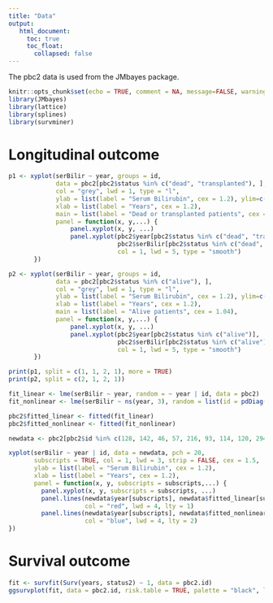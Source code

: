 ```yaml
---
title: "Data"
output: 
   html_document:
     toc: true
     toc_float:
       collapsed: false
---
```


The pbc2 data is used from the JMbayes package. 

```r
knitr::opts_chunk$set(echo = TRUE, comment = NA, message=FALSE, warning=FALSE)
library(JMbayes)
library(lattice)
library(splines)
library(survminer)
```



# Longitudinal outcome

```r
p1 <- xyplot(serBilir ~ year, groups = id, 
             data = pbc2[pbc2$status %in% c("dead", "transplanted"), ], 
             col = "grey", lwd = 1, type = "l",
             ylab = list(label = "Serum Bilirubin", cex = 1.2), ylim=c(0, 41), xlim = c(0, 12.5),
             xlab = list(label = "Years", cex = 1.2),
             main = list(label = "Dead or transplanted patients", cex = 1.04),
             panel = function(x, y,...) {
                 panel.xyplot(x, y, ...)
                 panel.xyplot(pbc2$year[pbc2$status %in% c("dead", "transplanted")], 
                              pbc2$serBilir[pbc2$status %in% c("dead", "transplanted")], 
                              col = 1, lwd = 5, type = "smooth")
       })

p2 <- xyplot(serBilir ~ year, groups = id, 
             data = pbc2[pbc2$status %in% c("alive"), ], 
             col = "grey", lwd = 1, type = "l",
             ylab = list(label = "Serum Bilirubin", cex = 1.2), ylim=c(0, 41), xlim = c(0, 12.5),
             xlab = list(label = "Years", cex = 1.2),
             main = list(label = "Alive patients", cex = 1.04),
             panel = function(x, y,...) {
                 panel.xyplot(x, y, ...)
                 panel.xyplot(pbc2$year[pbc2$status %in% c("alive")], 
                              pbc2$serBilir[pbc2$status %in% c("alive")], 
                              col = 1, lwd = 5, type = "smooth")
       })

print(p1, split = c(1, 1, 2, 1), more = TRUE)
print(p2, split = c(2, 1, 2, 1))
```


```r
fit_linear <- lme(serBilir ~ year, random = ~ year | id, data = pbc2)
fit_nonlinear <- lme(serBilir ~ ns(year, 3), random = list(id = pdDiag(form = ~ ns(year, 3))), data = pbc2)

pbc2$fitted_linear <- fitted(fit_linear)
pbc2$fitted_nonlinear <- fitted(fit_nonlinear)

newdata <- pbc2[pbc2$id %in% c(128, 142, 46, 57, 216, 93, 114, 120, 294), ]

xyplot(serBilir ~ year | id, data = newdata, pch = 20, 
       subscripts = TRUE, col = 1, lwd = 3, strip = FALSE, cex = 1.5,
       ylab = list(label = "Serum Bilirubin", cex = 1.2),
       xlab = list(label = "Years", cex = 1.2),
       panel = function(x, y, subscripts = subscripts,...) {
         panel.xyplot(x, y, subscripts = subscripts, ...)
         panel.lines(newdata$year[subscripts], newdata$fitted_linear[subscripts], 
                     col = "red", lwd = 4, lty = 1)
         panel.lines(newdata$year[subscripts], newdata$fitted_nonlinear[subscripts], 
                     col = "blue", lwd = 4, lty = 2)
})
```

# Survival outcome

```r
fit <- survfit(Surv(years, status2) ~ 1, data = pbc2.id)
ggsurvplot(fit, data = pbc2.id, risk.table = TRUE, palette = "black", legend = "none")
```

